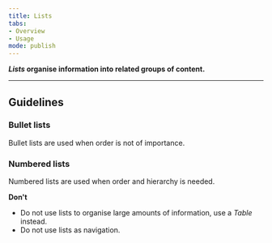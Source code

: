 ```yaml
---
title: Lists
tabs: 
- Overview
- Usage
mode: publish
---
```



***Lists* organise information into related groups of content.**
<!--One to two sentences as an introduction to the component-->

***

## Guidelines
<!--List how to use it, sizes, widths, grid interactions, color allowances -->

### Bullet lists

Bullet lists are used when order is not of importance. 


### Numbered lists

Numbered lists are used when order and hierarchy is needed. 


<Embed url="https://www.figma.com/file/0bGXR2sCwMVSDNyyzu5BXrO5/UI%E2%80%94User-Interface?node-id=1%3A10" />


**Don't**
<!--Bullet point list if needed -->

* Do not use lists to organise large amounts of information, use a *Table* instead. 
* Do not use lists as navigation. 
